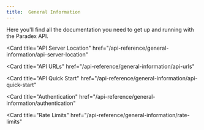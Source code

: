 ```yaml
---
title:  General Information
---
```


Here you'll find all the documentation you need to get up and running with the Paradex API.

<CardGroup cols={1}>

<Card
  title="API Server Location"
  href="/api-reference/general-information/api-server-location"
>
</Card>

<Card
  title="API URLs"
  href="/api-reference/general-information/api-urls"
>
</Card>

<Card
  title="API Quick Start"
  href="/api-reference/general-information/api-quick-start"
>
</Card>

<Card
  title="Authentication"
  href="/api-reference/general-information/authentication"
>
</Card>

<Card
  title="Rate Limits"
  href="/api-reference/general-information/rate-limits"
>
</Card>

</CardGroup>
